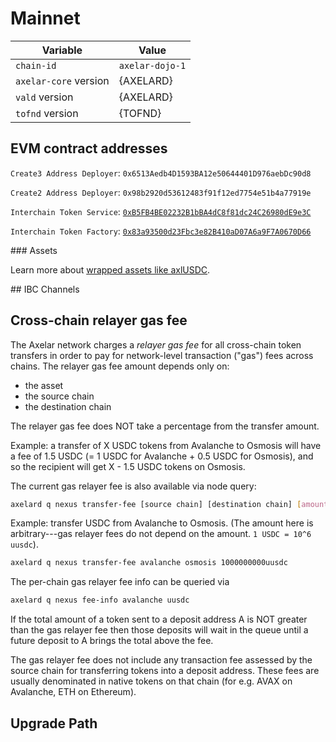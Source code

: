 # Mainnet



| Variable              | Value           |
| --------------------- | --------------- |
| `chain-id`            | `axelar-dojo-1` |
| `axelar-core` version | {AXELARD} |
| `vald` version        | {AXELARD} |
| `tofnd` version       | {TOFND} |

## EVM contract addresses

<div className="flex flex-col gap-10 mt-4">
  
<EVMChains client:only/>
<div>
 
`Create3 Address Deployer`: `0x6513Aedb4D1593BA12e50644401D976aebDc90d8`

`Create2 Address Deployer`: `0x98b2920d53612483f91f12ed7754e51b4a77919e`

`Interchain Token Service`: [`0xB5FB4BE02232B1bBA4dC8f81dc24C26980dE9e3C`](https://etherscan.io/address/0xB5FB4BE02232B1bBA4dC8f81dc24C26980dE9e3C)

`Interchain Token Factory`: [`0x83a93500d23Fbc3e82B410aD07A6a9F7A0670D66`](https://etherscan.io/address/0x83a93500d23Fbc3e82B410aD07A6a9F7A0670D66)
</div>
</div>

<div className="space-y-1 mt-4">
  ### Assets 
  
  Learn more about [wrapped assets like axlUSDC](/learn/axlusdc).

  <EVMAssets client:only environment="mainnet" />
</div>

<div className="space-y-1 mt-4">
  ## IBC Channels
  <IBCChannels client:only environment="mainnet" />
</div>

## Cross-chain relayer gas fee

The Axelar network charges a _relayer gas fee_ for all cross-chain token transfers in order to pay for network-level transaction ("gas") fees across chains.
The relayer gas fee amount depends only on:

- the asset
- the source chain
- the destination chain

<Callout emoji="💡">
  The relayer gas fee does NOT take a percentage from the transfer amount.
</Callout>

<div className="space-y-1 mt-4">
  <TransferFeeCalculator client:only environment="mainnet" />
</div>

Example: a transfer of X USDC tokens from Avalanche to Osmosis will have a fee of 1.5 USDC (= 1 USDC for Avalanche + 0.5 USDC for Osmosis),
and so the recipient will get X - 1.5 USDC tokens on Osmosis.

The current gas relayer fee is also available via node query:

```bash
axelard q nexus transfer-fee [source chain] [destination chain] [amount]
```

Example: transfer USDC from Avalanche to Osmosis. (The amount here is arbitrary---gas relayer fees do not depend on the amount. `1 USDC = 10^6 uusdc`).

```bash
axelard q nexus transfer-fee avalanche osmosis 1000000000uusdc
```

The per-chain gas relayer fee info can be queried via

```bash
axelard q nexus fee-info avalanche uusdc
```

If the total amount of a token sent to a deposit address A is NOT greater than the gas relayer fee
then those deposits will wait in the queue until a future deposit to A brings the total above the fee.

The gas relayer fee does not include any transaction fee assessed by the source chain for transferring tokens into a deposit address. These fees are usually denominated in native tokens on that chain (for e.g. AVAX on Avalanche, ETH on Ethereum).

## Upgrade Path





<UpgradePath />





